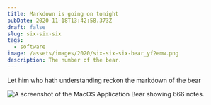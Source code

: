 ```yaml
---
title: Markdown is going on tonight
pubDate: 2020-11-18T13:42:58.373Z
draft: false
slug: six-six-six
tags:
  - software
image: /assets/images/2020/six-six-six-bear_yf2emw.png
description: The number of the bear.
---
```


Let him who hath understanding reckon the markdown of the bear

![A screenshot of the MacOS Application Bear showing 666 notes.](/assets/images/2020/six-six-six-bear_yf2emw.png)

